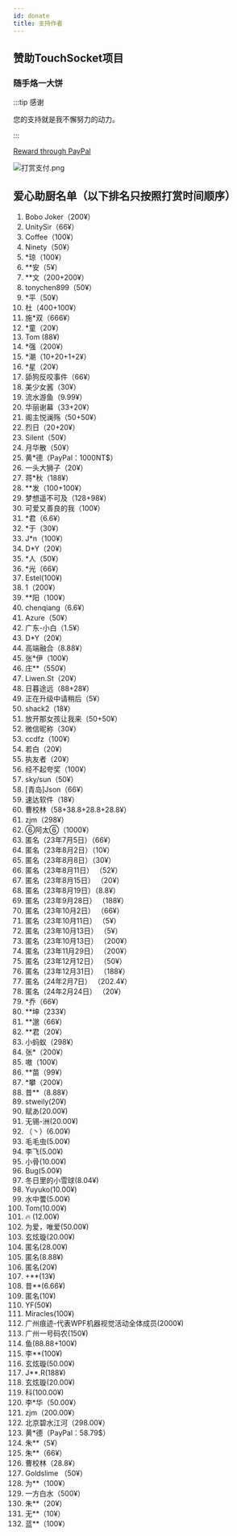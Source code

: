 ```yaml
---
id: donate
title: 支持作者
---
```



## 赞助TouchSocket项目

### 随手烙一大饼

:::tip 感谢

您的支持就是我不懈努力的动力。

:::  

[Reward through PayPal](https://paypal.me/rrqm?country.x=C2&locale.x=zh_XC)

![打赏支付.png](@site/static/img/docs/donate-1.png)

## 爱心助厨名单（以下排名只按照打赏时间顺序）

1. Bobo Joker（200¥）
2. UnitySir（66¥）
3. Coffee（100¥）
4. Ninety（50¥）
5. *琼（100¥）
6. **安（5¥）
7. **文（200+200¥）
8. tonychen899（50¥）
9. *平（50¥）
10. 杜（400+100¥）
11. 施*双（666¥）
12. *童（20¥）
13. Tom (88¥)
14. *强（200¥）
15. *潮（10+20+1+2¥）
16. *星（20¥）
17. 舔狗反咬事件（66¥）
18. 美少女酱（30¥）
19. 流水游鱼（9.99¥）
20. 华丽谢幕（33+20¥）
21. 阁主悦澜殇（50+50¥）
22. 烈日（20+20¥）
23. Silent（50¥）
24. 月华散（50¥）
25. 黄*德（PayPal：1000NT$）
26. 一头大狮子（20¥）
27. 蒋*秋（188¥）
28. **发（100+100¥）
29. 梦想遥不可及（128+98¥）
30. 可爱又善良的我（100¥）
31. *君（6.6¥）
32. *于（30¥）
33. J*n（100¥）
34. D*Y（20¥）
35. *人（50¥）
36. *光（66¥）
37. Estel(100¥)
38. 1（200¥）
39. **阳（100¥）
40. chenqiang（6.6¥）
41. Azure（50¥）
42. 广东-小白（1.5¥）
43. D*Y（20¥）
44. 高端融合（8.88¥）
45. 张*伊（100¥）
46. 庄**（550¥）
47. Liwen.St（20¥）
48. 日暮途远（88+28¥）
49. 正在升级中请稍后（5¥）
50. shack2（18¥）
51. 放开那女孩让我来（50+50¥）
52. 微信昵称（30¥）
53. ccdfz（100¥）
54. 若白（20¥）
55. 执友者（20¥）
56. 经不起夸奖（100¥）
57. sky/sun（50¥）
58. [青岛]Json（66¥）
59. 速达软件（18¥）
60. 曹校林（58+38.8+28.8+28.8¥）
61. zjm（298¥）
62. ⑥阿太⑥（1000¥）
63. 匿名（23年7月5日）（66¥）
64. 匿名（23年8月2日）（10¥）
65. 匿名（23年8月8日）（30¥）
66. 匿名（23年8月11日） （52¥）
67. 匿名（23年8月15日） （20¥）
68. 匿名（23年8月19日）（8.8¥）
69. 匿名（23年9月28日） （188¥）
70. 匿名（23年10月2日） （66¥）
71. 匿名（23年10月11日） （5¥）
72. 匿名（23年10月13日） （5¥）
73. 匿名（23年10月13日） （200¥）
74. 匿名（23年11月29日） （200¥）
75. 匿名（23年12月12日） （50¥）
76. 匿名（23年12月31日） （188¥）
77. 匿名（24年2月7日） （202.4¥）
78. 匿名（24年2月24日） （20¥）
79. *乔（66¥）
80. **坤（233¥）
81. **邈（66¥）
82. **君（20¥）
83. 小蚂蚁（298¥）
84. 张*（200¥）
85. 嗷（100¥）
86. **苗（99¥）
87. *攀（200¥）
88. 昔**（8.88¥）
89. stweily(20¥)
90. 赋あ(20.00¥)
91. 无锡-洲(20.00¥)
92. （丶）(6.00¥)
93. 毛毛虫(5.00¥)
94. 李飞(5.00¥)
95. 小骨(10.00¥)
96. Bug(5.00¥)
97. 冬日里的小雪球(8.04¥)
98. Yuyuko(10.00¥)
99. 水中蕓(5.00¥)
100. Tom(10.00¥)
101. 🔥	(12.00¥)
102. 为爱，唯爱(50.00¥)
103. 玄炫璇(20.00¥)
104. 匿名(28.00¥)
105. 匿名(8.88¥)
106. 匿名(20¥)
107. +**(13¥)
108. 昔**(6.66¥)
109. 匿名(10¥)
110. YF(50¥)
111. Miracles(100¥)
112. 广州痕迹-代表WPF机器视觉活动全体成员(2000¥)
113. 广州一号码农(150¥)
114. 鱼(88.88+100¥)
115. 李**(100¥)
116. 玄炫璇(50.00¥)
118. J**.R(188¥)
119. 玄炫璇(20.00¥)
120. 科(100.00¥)
121. 李*华（50.00¥）
122. zjm（200.00¥）
123. 北京碧水江河（298.00¥）
124. 黄*德（PayPal：58.79$）
125. 朱**（5¥）
126. 朱**（66¥）
127. 曹校林（28.8¥）
128. Goldslime （50¥）
129. 为**（100¥）
130. 一方白水（500¥）
131. 朱**（20¥）
132. 无**（10¥）
133. 蓝**（100¥）